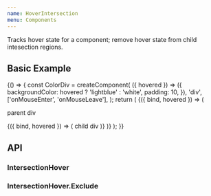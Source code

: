 ```yaml
---
name: HoverIntersection
menu: Components
---
```



Tracks hover state for a component; remove hover state from child intesection regions.

## Basic Example

<Playground>
  {() => {
    const ColorDiv = createComponent(
      ({ hovered }) => ({
        backgroundColor: hovered ? 'lightblue' : 'white',
        padding: 10,
      }),
      'div',
      ['onMouseEnter', 'onMouseLeave'],
    );
    return (
      <HoverIntersection>
        {({ bind, hovered }) => (
          <StyleProvider>
            <ColorDiv {...bind} hovered={hovered}>
              <p>parent div</p>
              <HoverIntersection.Exclude>
                {({ bind, hovered }) => (
                  <ColorDiv {...bind} hovered={hovered}>
                    child div
                  </ColorDiv>
                )}
              </HoverIntersection.Exclude>
            </ColorDiv>
          </StyleProvider>
        )}
      </HoverIntersection>
    );
  }}
</Playground>

## API

### IntersectionHover

<PropsTable of={HoverIntersection} />

### IntersectionHover.Exclude

<PropsTable of={HoverIntersection.Exclude} />
